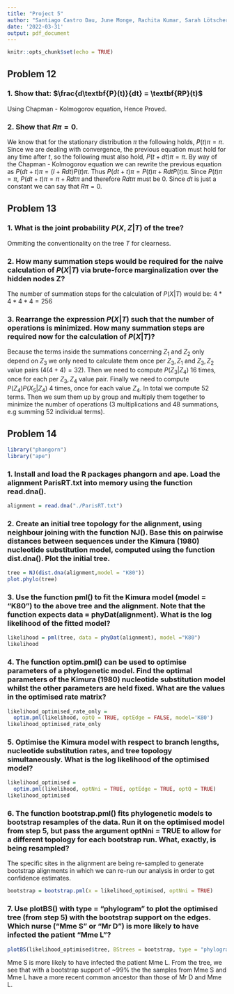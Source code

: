 ```yaml
---
title: "Project 5"
author: "Santiago Castro Dau, June Monge, Rachita Kumar, Sarah Lötscher"
date: '2022-03-31'
output: pdf_document
---
```


```r
knitr::opts_chunk$set(echo = TRUE)
```
## Problem 12
### 1. Show that: $\frac{d\textbf{P}(t)}{dt} = \textbf{RP}(t)$
Using Chapman - Kolmogorov equation,
\begin{equation*}
\begin{split}
\textbf{P}(dt + t) &= \textbf{P}(dt)\textbf{P}(t)\\ &= (\textbf{I} + \textbf{R}dt)\textbf{P}(t)\\ &= \textbf{P}(t) + \textbf{R}\textbf{P}(t)dt\\
\frac{\textbf{P}(t + dt) - \textbf{P}(t)}{dt} &= \textbf{R}\textbf{P}(t)\\
\implies \frac{dP(t)}{dt} &= \textbf{R}\textbf{P}(t)\\
\end{split}
\end{equation*}
Hence Proved.

### 2. Show that $R\pi = 0$.
We know that for the stationary distribution $\pi$ the following holds, $P(t)\pi = \pi$. Since we are dealing with convergence, the previous equation must hold for any time after $t$, so the following must also hold, $P(t + dt)\pi = \pi$. By way of the Chapman - Kolmogorov equation we can rewrite the previous equation as $P(dt + t)\pi = (I + Rdt)P(t)\pi$. Thus $P(dt + t)\pi = P(t)\pi + RdtP(t)\pi$. Since $P(t)\pi = \pi$, $P(dt + t)\pi = \pi + Rdt\pi$ and therefore $Rdt\pi$ must be 0. Since $dt$ is just a constant we can say that $R\pi = 0$.

## Problem 13
### 1. What is the joint probability $P(X,Z|T)$ of the tree?
Ommiting the conventionality on the tree $T$ for clearness.

\begin{equation*}
  P(X,Z|T) = P(Z_{4})P(Z_{3}|Z_{4})P(X_{5}|Z_{4})P(Z_{2}|Z_{3})P(Z_{1}|Z_{3})P(X_{4}|Z_{2})P(X_{3}|Z_{2})P(X_{2}|Z_{1})P(X_{1}|Z_{1})
\end{equation*}

### 2. How many summation steps would be required for the naive calculation of $P(X|T)$ via brute-force marginalization over the hidden nodes Z?
The number of summation steps for the calculation of $P(X|T)$ would be:
$4*4*4*4 = 256$

### 3. Rearrange the expression $P(X|T)$ such that the number of operations is minimized. How many summation steps are required now for the calculation of $P(X|T)$?

\begin{equation*}
\begin{split}
P(X|T) =& \sum_{Z_4} \sum_{Z_3} \sum_{Z_2} \sum_{Z_1} P(X,Z|T)\\
=& \sum_{Z_4} \sum_{Z_3} \sum_{Z_2} \sum_{Z_1} P(Z_{4})P(Z_{3}|Z_{4})P(X_{5}|Z_{4})P(Z_{2}|Z_{3})P(Z_{1}|Z_{3})P(X_{4}|Z_{2})P(X_{3}|Z_{2})P(X_{2}|Z_{1})P(X_{1}|Z_{1}) \\
=& \sum_{Z_4} \sum_{Z_3} \sum_{Z_2} P(Z_{4})P(Z_{3}|Z_{4})P(X_{5}|Z_{4})P(Z_{2}|Z_{3}) P(X_{4}|Z_{2})P(X_{3}|Z_{2}) \sum_{Z_1} P(Z_{1}|Z_{3})P(X_{2}|Z_{1})P(X_{1}|Z_{1}) \\
=& \sum_{Z_4} \sum_{Z_3} P(Z_{4})P(Z_{3}|Z_{4})P(X_{5}|Z_{4}) \sum_{Z_2} P(Z_{2}|Z_{3}) P(X_{4}|Z_{2})P(X_{3}|Z_{2}) \sum_{Z_1} P(Z_{1}|Z_{3})P(X_{2}|Z_{1})P(X_{1}|Z_{1}) \\
=& \sum_{Z_4} P(Z_{4})P(X_{5}|Z_{4}) \sum_{Z_3} P(Z_{3}|Z_{4}) \sum_{Z_2} P(Z_{2}|Z_{3}) P(X_{4}|Z_{2})P(X_{3}|Z_{2}) \sum_{Z_1} P(Z_{1}|Z_{3})P(X_{2}|Z_{1})P(X_{1}|Z_{1}) \\
\end{split}
\end{equation*}
Because the terms inside the summations concerning $Z_1$ and $Z_2$ only depend on $Z_3$ we only need to calculate them once per $Z_3, Z_1$ and $Z_3, Z_2$ value pairs ($4(4+4) = 32$). Then we need to compute $P(Z_{3}|Z_{4})$ 16 times, once for each per $Z_3, Z_4$ value pair. Finally we need to compute $P(Z_{4})P(X_{5}|Z_{4})$ 4 times, once for each value $Z_4$. In total we compute $52$ terms. Then we sum them up by group and multiply them together to minimize the number of operations (3 multiplications and 48 summations, e.g summing 52 individual terms).

## Problem 14
```r
library("phangorn")
library("ape")
```

### 1. Install and load the R packages phangorn and ape. Load the alignment ParisRT.txt into memory using the function read.dna().

```r
alignment = read.dna("./ParisRT.txt")
```

### 2. Create an initial tree topology for the alignment, using neighbour joining with the function NJ(). Base this on pairwise distances between sequences under the Kimura (1980) nucleotide substitution model, computed using the function dist.dna(). Plot the initial tree.

```r
tree = NJ(dist.dna(alignment,model = "K80"))
plot.phylo(tree)
```

### 3. Use the function pml() to fit the Kimura model (model = "K80") to the above tree and the alignment. Note that the function expects data = phyDat(alignment). What is the log likelihood of the fitted model?

```r
likelihood = pml(tree, data = phyDat(alignment), model ="K80")
likelihood
```

### 4. The function optim.pml() can be used to optimise parameters of a phylogenetic model. Find the optimal parameters of the Kimura (1980) nucleotide substitution model whilst the other parameters are held fixed. What are the values in the optimised rate matrix?

```r
likelihood_optimised_rate_only = 
  optim.pml(likelihood, optQ = TRUE, optEdge = FALSE, model='K80')
likelihood_optimised_rate_only
```

### 5. Optimise the Kimura model with respect to branch lengths, nucleotide substitution rates, and tree topology simultaneously. What is the log likelihood of the optimised model?

```r
likelihood_optimised = 
  optim.pml(likelihood, optNni = TRUE, optEdge = TRUE, optQ = TRUE)
likelihood_optimised
```

### 6. The function bootstrap.pml() fits phylogenetic models to bootstrap resamples of the data. Run it on the optimised model from step 5, but pass the argument optNni = TRUE to allow for a different topology for each bootstrap run. What, exactly, is being resampled?

The specific sites in the alignment are being re-sampled to generate bootstrap alignments in which we can re-run our analysis in order to get confidence estimates.  

```r
bootstrap = bootstrap.pml(x = likelihood_optimised, optNni = TRUE)
```

### 7. Use plotBS() with type = "phylogram" to plot the optimised tree (from step 5) with the bootstrap support on the edges. Which nurse ("Mme S" or "Mr D") is more likely to have infected the patient "Mme L"?

```r
plotBS(likelihood_optimised$tree, BStrees = bootstrap, type = "phylogram")
```

Mme S is more likely to have infected the patient Mme L. From the tree, we see that with a bootstrap support of ~99% the the samples from Mme S and Mme L have a more recent common ancestor than those of Mr D and Mme L.
